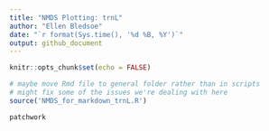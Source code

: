 ```yaml
---
title: "NMDS Plotting: trnL"
author: "Ellen Bledsoe"
date: "`r format(Sys.time(), '%d %B, %Y')`"
output: github_document
---
```


```r
knitr::opts_chunk$set(echo = FALSE)
```

```r
# maybe move Rmd file to general folder rather than in scripts
# might fix some of the issues we're dealing with here
source('NMDS_for_markdown_trnL.R')
```

```r
patchwork
```

